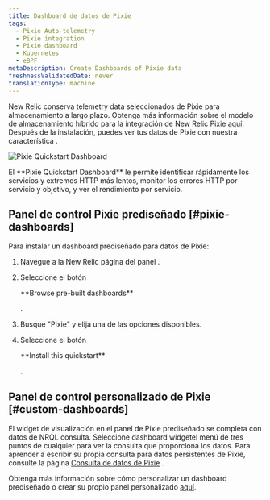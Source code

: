 ```yaml
---
title: Dashboard de datos de Pixie
tags:
  - Pixie Auto-telemetry
  - Pixie integration
  - Pixie dashboard
  - Kubernetes
  - eBPF
metaDescription: Create Dashboards of Pixie data
freshnessValidatedDate: never
translationType: machine
---
```


New Relic conserva telemetry data seleccionados de Pixie para almacenamiento a largo plazo. Obtenga más información sobre el modelo de almacenamiento híbrido para la integración de New Relic Pixie [aquí](/docs/kubernetes-pixie/auto-telemetry-pixie/understand-use-data/overview). Después de la instalación, puedes ver tus datos de Pixie con nuestra característica <InlinePopover type="dashboards"/>.

<img
  title="Pixie Quickstart Dashboard"
  alt="Pixie Quickstart Dashboard"
  src="/images/pixie_screenshot-full_dashboard.webp"
/>

<figcaption>
  El <DNT>**Pixie Quickstart Dashboard**</DNT> le permite identificar rápidamente los servicios y extremos HTTP más lentos, monitor los errores HTTP por servicio y objetivo, y ver el rendimiento por servicio.
</figcaption>

## Panel de control Pixie prediseñado [#pixie-dashboards]

Para instalar un dashboard prediseñado para datos de Pixie:

1. Navegue a la New Relic [](https://one.newrelic.com/dashboards)página del panel .

2. Seleccione el botón

   <DNT>
     **Browse pre-built dashboards**
   </DNT>

   .

3. Busque "Pixie" y elija una de las opciones disponibles.

4. Seleccione el botón

   <DNT>
     **Install this quickstart**
   </DNT>

   .

## Panel de control personalizado de Pixie [#custom-dashboards]

El widget de visualización en el panel de Pixie prediseñado se completa con datos de NRQL consulta. Seleccione dashboard widgetel menú de tres puntos de cualquier para ver la consulta que proporciona los datos. Para aprender a escribir su propia consulta para datos persistentes de Pixie, consulte la página [Consulta de datos de Pixie](/docs/kubernetes-pixie/auto-telemetry-pixie/understand-use-data/query-pixie-data) .

Obtenga más información sobre cómo personalizar un dashboard prediseñado o crear su propio panel personalizado [aquí](/docs/query-your-data/explore-query-data/dashboards/introduction-dashboards).
